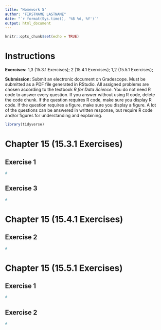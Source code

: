 ```yaml
---
title: "Homework 5"
author: "FIRSTNAME LASTNAME"
date: "`r format(Sys.time(), '%B %d, %Y')`"
output: html_document
---
```


```r
knitr::opts_chunk$set(echo = TRUE)
```

# Instructions

**Exercises:**  1,3 (15.3.1 Exercises); 2 (15.4.1 Exercises); 1,2 (15.5.1 Exercises); 

**Submission:** Submit an electronic document on Gradescope. Must be submitted as a PDF file generated in RStudio. All assigned problems are chosen according to the textbook *R for Data Science*. You do not need R code to answer every question. If you answer without using R code, delete the code chunk. If the question requires R code, make sure you display R code. If the question requires a figure, make sure you display a figure. A lot of the questions can be answered in written response, but require R code and/or figures for understanding and explaining.

```r
library(tidyverse)
```

# Chapter 15 (15.3.1 Exercises)

##  Exercise 1
```r
#
```

##  Exercise 3
```r
#
```

# Chapter 15 (15.4.1 Exercises)

##  Exercise 2
```r
#
```

# Chapter 15 (15.5.1 Exercises)

##  Exercise 1
```r
#
```

##  Exercise 2
```r
#
```
